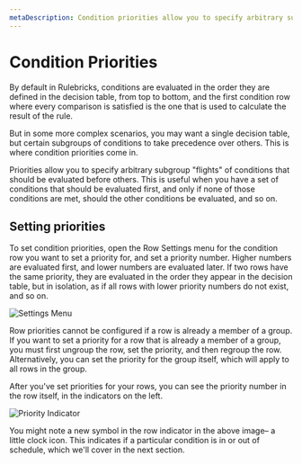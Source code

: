 ```yaml
---
metaDescription: Condition priorities allow you to specify arbitrary subgroup "flights" of conditions that should be evaluated before others. Learn how to set them up here.
---
```


# Condition Priorities

By default in Rulebricks, conditions are evaluated in the order they are defined in the decision table, from top to bottom, and the first condition row where every comparison is satisfied is the one that is used to calculate the result of the rule.

But in some more complex scenarios, you may want a single decision table, but certain subgroups of conditions to take precedence over others. This is where condition priorities come in.

Priorities allow you to specify arbitrary subgroup "flights" of conditions that should be evaluated before others. This is useful when you have a set of conditions that should be evaluated first, and only if none of those conditions are met, should the other conditions be evaluated, and so on.

## Setting priorities

To set condition priorities, open the Row Settings menu for the condition row you want to set a priority for, and set a priority number. Higher numbers are evaluated first, and lower numbers are evaluated later. If two rows have the same priority, they are evaluated in the order they appear in the decision table, but in isolation, as if all rows with lower priority numbers do not exist, and so on.

![Settings Menu](https://d1zic6dm9txw4h.cloudfront.net/rulebricks-docs-assets/static/images/advanced-features/row-priority.png)

Row priorities cannot be configured if a row is already a member of a group. If you want to set a priority for a row that is already a member of a group, you must first ungroup the row, set the priority, and then regroup the row. Alternatively, you can set the priority for the group itself, which will apply to all rows in the group.

After you've set priorities for your rows, you can see the priority number in the row itself, in the indicators on the left.

![Priority Indicator](https://d1zic6dm9txw4h.cloudfront.net/rulebricks-docs-assets/static/images/advanced-features/status-symbols.png)

You might note a new symbol in the row indicator in the above image– a little clock icon. This indicates if a particular condition is in or out of schedule, which we'll cover in the next section.
